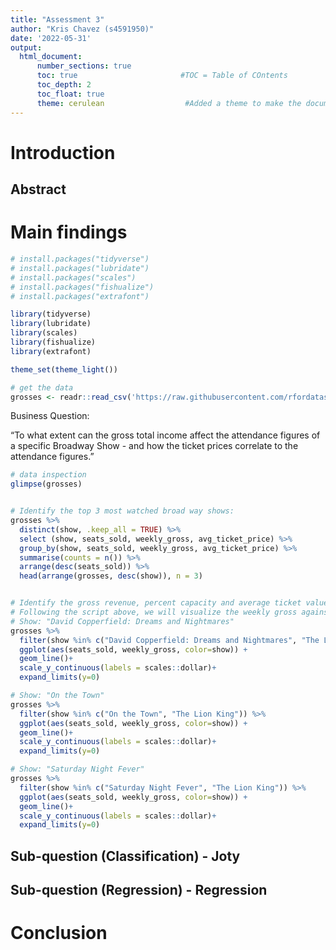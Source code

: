 ```yaml
---
title: "Assessment 3"
author: "Kris Chavez (s4591950)"
date: '2022-05-31'
output: 
  html_document:
      number_sections: true           
      toc: true                       #TOC = Table of COntents
      toc_depth: 2
      toc_float: true
      theme: cerulean                  #Added a theme to make the document more appealing
---
```


# Introduction 

## Abstract

# Main findings 

``` r
# install.packages("tidyverse")
# install.packages("lubridate")
# install.packages("scales")
# install.packages("fishualize")
# install.packages("extrafont")

library(tidyverse)
library(lubridate)
library(scales)
library(fishualize)
library(extrafont)

theme_set(theme_light())
```

``` r
# get the data
grosses <- readr::read_csv('https://raw.githubusercontent.com/rfordatascience/tidytuesday/master/data/2020/2020-04-28/grosses.csv', guess_max = 40000)

```

Business Question:

"To what extent can the gross total income affect the attendance figures of a specific Broadway Show - and how the ticket prices correlate to the attendance figures."

``` r
# data inspection 
glimpse(grosses)


# Identify the top 3 most watched broad way shows:
grosses %>%
  distinct(show, .keep_all = TRUE) %>% 
  select (show, seats_sold, weekly_gross, avg_ticket_price) %>%
  group_by(show, seats_sold, weekly_gross, avg_ticket_price) %>%
  summarise(counts = n()) %>%
  arrange(desc(seats_sold)) %>%
  head(arrange(grosses, desc(show)), n = 3)


# Identify the gross revenue, percent capacity and average ticket value across different broad way shows
# Following the script above, we will visualize the weekly gross against the most common broad way show "The Lion King"
# Show: "David Copperfield: Dreams and Nightmares"
grosses %>%
  filter(show %in% c("David Copperfield: Dreams and Nightmares", "The Lion King")) %>%
  ggplot(aes(seats_sold, weekly_gross, color=show)) +
  geom_line()+
  scale_y_continuous(labels = scales::dollar)+
  expand_limits(y=0)

# Show: "On the Town"
grosses %>%
  filter(show %in% c("On the Town", "The Lion King")) %>%
  ggplot(aes(seats_sold, weekly_gross, color=show)) +
  geom_line()+
  scale_y_continuous(labels = scales::dollar)+
  expand_limits(y=0)

# Show: "Saturday Night Fever"
grosses %>%
  filter(show %in% c("Saturday Night Fever", "The Lion King")) %>%
  ggplot(aes(seats_sold, weekly_gross, color=show)) +
  geom_line()+
  scale_y_continuous(labels = scales::dollar)+
  expand_limits(y=0)


```

## Sub-question (Classification) - Joty



## Sub-question (Regression) - Regression 


# Conclusion